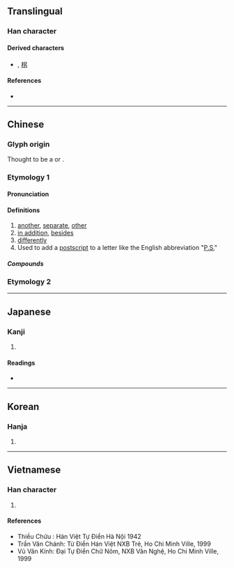 {{also|叧|加|叻}}
{{character info/new}}
==Translingual==

===Han character===
{{Han char|rn=30|rad=口|as=02|sn=5|four=60427|canj=RKS|ids=⿱口力}}

====Derived characters====
* {{lang|und|sc=Hani|[[拐]]}},<!-- Japanese form slightly simplified --> [[柺]]

====References====
* {{Han ref|kx=0172.010|dkj=03235|dj=0382.030|hdz=10574.050|uh=53E6|ud=21478|bh=A574|bd=42356}}

----

==Chinese==
{{zh-forms|alt=叧}}

===Glyph origin===
Thought to be a {{liushu|p}} or {{Han compound|口|t1=|力|ls=ic}}.

===Etymology 1===

====Pronunciation====
{{zh-pron
|m=lìng
|c=ling6
|h=pfs=nang
|mn=lēng
|mc=
|oc=y
|ma=y
|cat=a,adv
}}

====Definitions====
{{zh-hanzi}}

# [[another]], [[separate]], [[other]]
# [[in addition]], [[besides]]
# [[differently]]
# Used to add a [[postscript]] to a letter like the English abbreviation "[[P.S.]]" {{attention|zh|needs check}}

=====Compounds=====
{{zh-der|孤另|另當別論|另眼相待|另起煙爨|另碼事|另結新歡|另眼相看|另闢蹊徑|另有|另起爐灶|另請高明|另一半|各門另戶|另立門戶|另眼看待|另具匠心|分另|另闢新徑|孤另另|另日|另巍巍|另謀發展|另外|另式|另搭架子|各衣另飯|另開生面|另行|另般|另眼|另有下文|另娶|另類|替另}}

{{zh-cat|Elementary}}

===Etymology 2===
{{zh-see|剮|v}}

----

==Japanese==

===Kanji===
{{ja-kanji|grade=|rs=口02}}

# {{defn|lang=ja|sort=口02}}

====Readings====
* {{ja-readings|on=[[れい]] (rei), [[りゃう]] (ryau)|kun=[[わかれる]] (wakareru), [[さく]] (saku), [[べつの]] (betsuno), [[べつに]] (betsuni)}}

----

==Korean==

===Hanja===
{{ko-hanja|hangeul=령|rv=ryeong|mr=ryŏng}}

# {{defn|lang=ko|sort=口02}}

----

==Vietnamese==

===Han character===
{{vi-hantu|[[lánh]], [[lính]], [[liếng]], [[tránh]]|rs=口02}}

# {{defn|lang=vi|sort=口02}}

====References====
* Thiều Chửu : Hán Việt Tự Điển Hà Nội 1942
* Trần Văn Chánh: Từ Điển Hán Việt NXB Trẻ, Ho Chi Minh Ville, 1999
* Vũ Văn Kính: Đại Tự Điển Chữ Nôm, NXB Văn Nghệ, Ho Chi Minh Ville, 1999